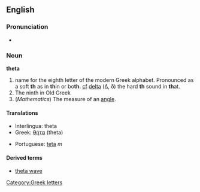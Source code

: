 {{letter_disp2|theta| [[image:Greek_uc_theta.png|39px]][[image:Greek_lc_theta.png|26px]] |iota|θήτα|Θ|θ}}

==English==
===Pronunciation===
*{{audio|en-us-theta.ogg|Audio (US)}}

===Noun===
'''theta'''
# name for the eighth letter οf the modern Greek alphabet. Pronounced as a soft '''th''' as in '''th'''in or bo'''th'''. [[cf]] [[delta]] (Δ, δ) the hard '''th''' sound in '''th'''at.
# The ninth in Old Greek
# (''Mathematics'') The measure of an [[angle]].

==== Translations ====
{{top}}
*Interlingua: theta
*Greek: [[θήτα]] (theta)
{{mid}}
*Portuguese: [[teta]] ''m''
{{bottom}}

====Derived terms====
*[[theta wave]]

[[Category:Greek letters]]